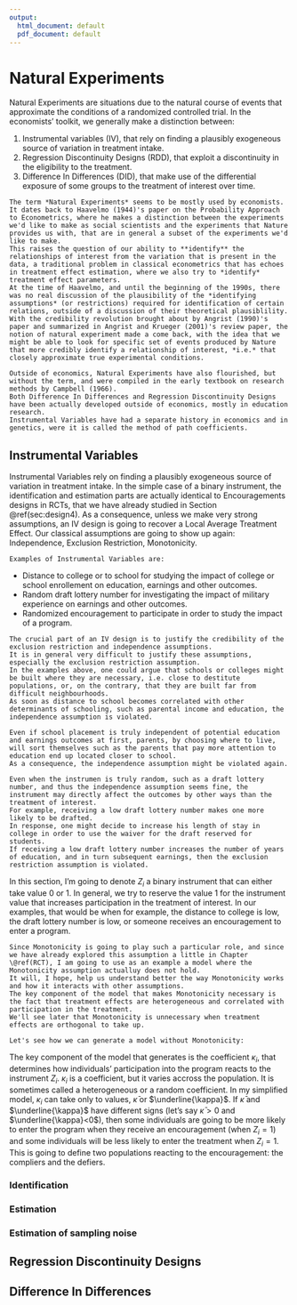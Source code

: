```yaml
---
output:
  html_document: default
  pdf_document: default
---
```

# Natural Experiments {#NE}

Natural Experiments are situations due to the natural course of events that approximate the conditions of a randomized controlled trial.
In the economists' toolkit, we generally make a distinction between:

  1. Instrumental variables (IV), that rely on finding a plausibly exogeneous source of variation in treatment intake.
  2. Regression Discontinuity Designs (RDD), that exploit a discontinuity in the eligibility to the treatment.
  3. Difference In Differences (DID), that make use of the differential exposure of some groups to the treatment of interest over time.
  
```remark
The term *Natural Experiments* seems to be mostly used by economists.
It dates back to Haavelmo (1944)'s paper on the Probability Approach to Econometrics, where he makes a distinction between the experiments we'd like to make as social scientists and the experiments that Nature provides us with, that are in general a subset of the experiments we'd like to make.
This raises the question of our ability to **identify** the relationships of interest from the variation that is present in the data, a traditional problem in classical econometrics that has echoes in treatment effect estimation, where we also try to *identify* treatment effect parameters.
At the time of Haavelmo, and until the beginning of the 1990s, there was no real discussion of the plausibility of the *identifying assumptions* (or restrictions) required for identification of certain relations, outside of a discussion of their theoretical plausiblility.
With the credibility revolution brought about by Angrist (1990)'s paper and summarized in Angrist and Krueger (2001)'s review paper, the notion of natural experiment made a come back, with the idea that we might be able to look for specific set of events produced by Nature that more credibly identify a relationship of interest, *i.e.* that closely approximate true experimental conditions.
```

```remark
Outside of economics, Natural Experiments have also flourished, but without the term, and were compiled in the early textbook on research methods by Campbell (1966).
Both Difference In Differences and Regression Discontinuity Designs have been actually developed outside of economics, mostly in education research.
Instrumental Variables have had a separate history in economics and in genetics, were it is called the method of path coefficients. 
```

## Instrumental Variables

Instrumental Variables rely on finding a plausibly exogeneous source of variation in treatment intake.
In the simple case of a binary instrument, the identification and estimation parts are actually identical to Encouragements designs in RCTs, that we have already studied in Section \@ref(sec:design4).
As a consequence, unless we make very strong assumptions, an IV design is going to recover a Local Average Treatment Effect.
Our classical assumptions are going to show up again: Independence, Exclusion Restriction, Monotonicity.

```remark
Examples of Instrumental Variables are:
```

  - Distance to college or to school for studying the impact of college or school enrollement on education, earnings and other outcomes.
  - Random draft lottery number for investigating the impact of military experience on earnings and other outcomes.
  - Randomized encouragement to participate in order to study the impact of a program.

```remark
The crucial part of an IV design is to justify the credibility of the exclusion restriction and independence assumptions.
It is in general very difficult to justify these assumptions, especially the exclusion restriction assumption. 
In the examples above, one could argue that schools or colleges might be built where they are necessary, i.e. close to destitute populations, or, on the contrary, that they are built far from difficult neighbourhoods. 
As soon as distance to school becomes correlated with other determinants of schooling, such as parental income and education, the independence assumption is violated.

Even if school placement is truly independent of potential education and earnings outcomes at first, parents, by choosing where to live, will sort themselves such as the parents that pay more attention to education end up located closer to school.
As a consequence, the independence assumption might be violated again.

Even when the instrumen is truly random, such as a draft lottery number, and thus the independence assumption seems fine, the instrument may directly affect the outcomes by other ways than the treatment of interest. 
For example, receiving a low draft lottery number makes one more likely to be drafted. 
In response, one might decide to increase his length of stay in college in order to use the waiver for the draft reserved for students.
If receiving a low draft lottery number increases the number of years of education, and in turn subsequent earnings, then the exclusion restriction assumption is violated.
```

In this section, I'm going to denote $Z_i$ a binary instrument that can either take value $0$ or $1$.
In general, we try to reserve the value $1$ for the instrument value that increases participation in the treatment of interest.
In our examples, that would be when for example, the distance to college is low, the draft lottery number is low, or someone receives an encouragement to enter a program.

```remark
Since Monotonicity is going to play such a particular role, and since we have already explored this assumption a little in Chapter \@ref(RCT), I am going to use as an example a model where the Monotonicity assumption actualluy does not hold. 
It will, I hope, help us understand better the way Monotonicity works and how it interacts with other assumptions.
The key component of the model that makes Monotonicity necessary is the fact that treatment effects are heterogeneous and correlated with participation in the treatment.
We'll see later that Monotonicity is unnecessary when treatment effects are orthogonal to take up.
```

```example
Let's see how we can generate a model without Monotonicity:
```

\begin{align*}
D_i & = \uns{y_i^B+\kappa_i Z_i + V_i\leq\bar{y}} \\
Z_i & \sim\mathcal{B}(p_Z) \\
Z_i & \Ind (Y_i^0,Y_i^1,V_i) \\
\kappa_i & = 
\begin{cases}
\bar{\kappa} & \text{ if } \xi = 1 \\
\underline{\kappa} & \text{ if } \xi = 0
\end{cases} \\
\xi & \sim\mathcal{B}(p_{\xi}) \\
\xi & \Ind (Y_i^0,Y_i^1,V_i,Z_i)
\end{align*}

The key component of the model that generates is the coefficient $\kappa_i$, that determines how individuals' participation into the program reacts to the instrument $Z_i$.
$\kappa_i$ is a coefficient, but it varies accross the population.
It is sometimes called a heterogeneous or a random coefficient.
In my simplified model, $\kappa_i$ can take only to values, $\bar{\kappa}$ or $\underline{\kappa}$.
If $\bar{\kappa}$ and $\underline{\kappa}$ have different signs (let's say $\bar{\kappa}>0$ and $\underline{\kappa}<0$), then some individuals are going to be more likely to enter the program when they receive an encouragement (when $Z_i=1$) and some individuals will be less likely to enter the treatment when $Z_i=1$.
This is going to define two populations reacting to the encouragement: the compliers and the defiers.




### Identification 


### Estimation


### Estimation of sampling noise

## Regression Discontinuity Designs



## Difference In Differences
